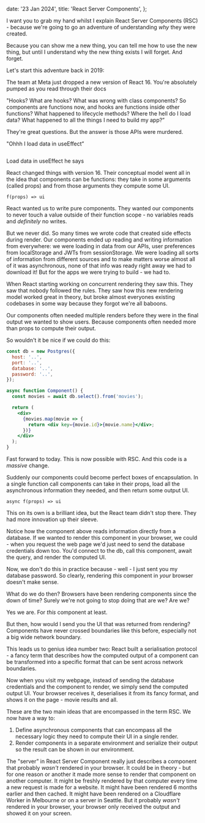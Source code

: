  date: '23 Jan 2024',
  title: 'React Server Components',
};

I want you to grab my hand whilst I explain React Server Components (RSC) - because we're going to go an adventure of understanding _why_ they were created.

Because you can show me a new thing, you can tell me how to use the new thing, but until I understand why the new thing exists I will forget. And forget.

Let's start this adventure back in 2019:

The team at Meta just dropped a new version of React 16. You're absolutely pumped as you read through their docs

"Hooks? What are hooks? What was wrong with class components? So components are functions now, and hooks are functions inside other functions? What happened to lifecycle methods? Where the hell do I load data? What happened to all the things I need to build my app?”

They're great questions. But the answer is those APIs were murdered.

"Ohhh I load data in useEffect”

<div className="flex flex-col space-y-4 items-center">
  <img alt="" src="/images/yep.png" className="m-0" />
  <p className="text-sm">Load data in useEffect he says</p>
</div>

React changed things with version 16. Their conceptual model went all in the idea that components can be functions: they take in some arguments (called props) and from those arguments they compute some UI.

`f(props) => ui`

React wanted us to write pure components. They wanted our components to never touch a value outside of their function scope - no variables reads and _definitely_ no writes.

But we never did. So many times we wrote code that created side effects during render. Our components ended up reading and writing information from everywhere: we were loading in data from our APIs, user preferences from localStorage and JWTs from sessionStorage. We were loading all sorts of information from different sources and to make matters worse almost all of it was asynchronous, none of that info was ready right away we had to download it! But for the apps we were trying to build - we had to.

When React starting working on concurrent rendering they saw this. They saw that nobody followed the rules. They saw how this new rendering model worked great in theory, but broke almost everyones existing codebases in some way because they forgot we're all baboons.

Our components often needed multiple renders before they were in the final output we wanted to show users. Because components often needed more than props to compute their output.

So wouldn't it be nice if we could do this:

```jsx
const db = new Postgres({
  host: '..',
  port: '..',
  database: '..',
  password: '..',
});

async function Component() {
  const movies = await db.select().from('movies');

  return (
    <div>
      {movies.map(movie => {
        return <div key={movie.id}>{movie.name}</div>;
      })}
    </div>
  );
}
```

Fast forward to today. This is now possible with RSC. And this code is a _massive_ change.

Suddenly our components could become perfect boxes of encapsulation. In a single function call components can take in their props, load all the asynchronous information they needed, and then return some output UI.

`async f(props) => ui`

This on its own is a brilliant idea, but the React team didn't stop there. They had more innovation up their sleeve.

Notice how the component above reads information directly from a database. If we wanted to render this component in your browser, we could - when you request the web page we'd just need to send the database credentials down too. You'd connect to the db, call this component, await the query, and render the computed UI.

Now, we don't do this in practice because - well - I just sent you my database password. So clearly, rendering _this_ component in _your_ browser doesn't make sense.

What do we do then? Browsers have been rendering components since the down of time? Surely we're not going to stop doing that are we? Are we?

Yes we are. For _this_ component at least.

But then, how would I send you the UI that was returned from rendering? Components have never crossed boundaries like this before, especially not a big wide network boundary.

This leads us to genius idea number two: React built a serialisation protocol - a fancy term that describes how the computed output of a component can be transformed into a specific format that can be sent across network boundaries.

Now when you visit my webpage, instead of sending the database credentials and the component to render, we simply send the computed output UI. Your browser receives it, deserialises it from its fancy format, and shows it on the page - movie results and all.

These are the two main ideas that are encompassed in the term RSC. We now have a way to:

1. Define asynchronous components that can encompass all the necessary logic they need to compute their UI in a single render.
2. Render components in a separate environment and serialize their output so the result can be shown in our environment.

The "server” in React Server Component really just describes a component that probably _wasn't_ rendered in your browser. It could be in theory - but for one reason or another it made more sense to render that component on another computer. It might be freshly rendered by that computer every time a new request is made for a website. It might have been rendered 6 months earlier and then cached. It might have been rendered on a Cloudflare Worker in Melbourne or on a server in Seattle. But it probably _wasn't_ rendered in your browser, your browser only received the output and showed it on your screen.
